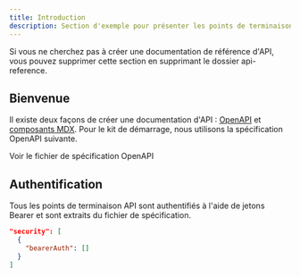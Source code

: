 ```yaml
---
title: Introduction
description: Section d'exemple pour présenter les points de terminaison API
---
```


<Note>
  Si vous ne cherchez pas à créer une documentation de référence d'API, vous pouvez supprimer
  cette section en supprimant le dossier api-reference.
</Note>

## Bienvenue

Il existe deux façons de créer une documentation d'API : [OpenAPI](https://mintlify.com/docs/api-playground/openapi/setup) et [composants MDX](https://mintlify.com/docs/api-playground/mdx/configuration). Pour le kit de démarrage, nous utilisons la spécification OpenAPI suivante.

<Card title="Plant Store Endpoints" icon="leaf" href="https://github.com/mintlify/starter/blob/main/api-reference/openapi.json">
  Voir le fichier de spécification OpenAPI
</Card>

## Authentification

Tous les points de terminaison API sont authentifiés à l'aide de jetons Bearer et sont extraits du fichier de spécification.

```json
"security": [
  {
    "bearerAuth": []
  }
]
```
